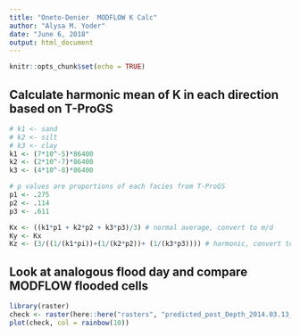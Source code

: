 ```yaml
---
title: "Oneto-Denier  MODFLOW K Calc"
author: "Alysa M. Yoder"
date: "June 6, 2018"
output: html_document
---
```


```r
knitr::opts_chunk$set(echo = TRUE)
```

## Calculate harmonic mean of K in each direction based on T-ProGS

```r
# k1 <- sand
# k2 <- silt
# k3 <- clay
k1 <- (7*10^-5)*86400
k2 <- (2*10^-7)*86400
k3 <- (4*10^-8)*86400

# p values are proportions of each facies from T-ProGS
p1 <- .275
p2 <- .114
p3 <- .611

Kx <- ((k1*p1 + k2*p2 + k3*p3)/3) # normal average, convert to m/d
Ky <- Kx
Kz <- (3/((1/(k1*pi))+(1/(k2*p2))+ (1/(k3*p3)))) # harmonic, convert to m/d
```

## Look at analogous flood day and compare MODFLOW flooded cells 
```r
library(raster)
check <- raster(here::here("rasters", "predicted_post_Depth_2014.03.13_3m.grd"))
plot(check, col = rainbow(10))
```